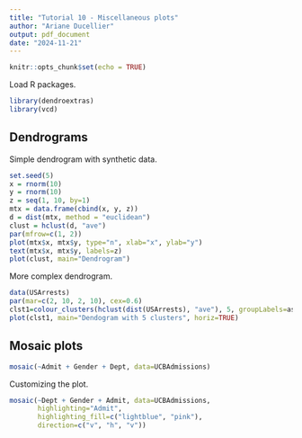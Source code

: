 ```yaml
---
title: "Tutorial 10 - Miscellaneous plots"
author: "Ariane Ducellier"
output: pdf_document
date: "2024-11-21"
---
```


```r
knitr::opts_chunk$set(echo = TRUE)
```

Load R packages.

```r
library(dendroextras)
library(vcd)
```

## Dendrograms

Simple dendrogram with synthetic data.

```r
set.seed(5)
x = rnorm(10)
y = rnorm(10)
z = seq(1, 10, by=1)
mtx = data.frame(cbind(x, y, z))
d = dist(mtx, method = "euclidean")
clust = hclust(d, "ave")
par(mfrow=c(1, 2))
plot(mtx$x, mtx$y, type="n", xlab="x", ylab="y")
text(mtx$x, mtx$y, labels=z)
plot(clust, main="Dendrogram")
```

More complex dendrogram.

```r
data(USArrests)
par(mar=c(2, 10, 2, 10), cex=0.6)
clst1=colour_clusters(hclust(dist(USArrests), "ave"), 5, groupLabels=as.roman)
plot(clst1, main="Dendogram with 5 clusters", horiz=TRUE)
```

## Mosaic plots

```r
mosaic(~Admit + Gender + Dept, data=UCBAdmissions)
```

Customizing the plot.

```r
mosaic(~Dept + Gender + Admit, data=UCBAdmissions,
       highlighting="Admit",
       highlighting_fill=c("lightblue", "pink"),
       direction=c("v", "h", "v"))
```
